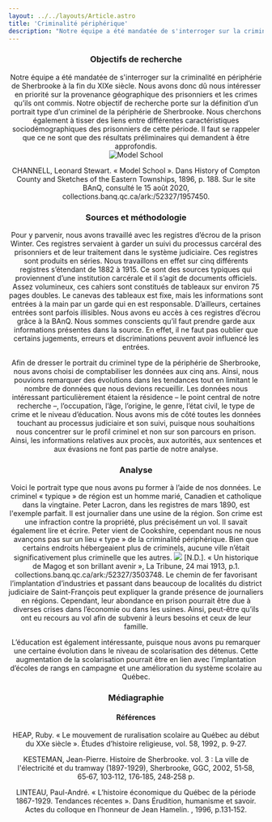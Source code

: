 ```yaml
---
layout: ../../layouts/Article.astro
title: 'Criminalité périphérique'
description: "Notre équipe a été mandatée de s'interroger sur la criminalité en périphérie de Sherbrooke à la fin du XIXe siècle."
---
```


<Header titre="Criminalité périphérique" image="/assets/img/2748843.jpg"/>

<Text>
<h3>Objectifs de recherche</h3>
Notre équipe a été mandatée de s'interroger sur la criminalité en périphérie de Sherbrooke à la fin du XIXe siècle. Nous avons donc dû nous intéresser en priorité sur la provenance géographique des prisonniers et les crimes qu’ils ont commis. Notre objectif de recherche porte sur la définition d’un portrait type d’un criminel de la périphérie de Sherbrooke. Nous cherchons également à tisser des liens entre différentes caractéristiques sociodémographiques des prisonniers de cette période. Il faut se rappeler que ce ne sont que des résultats préliminaires qui demandent à être approfondis.
</Text>
<div class="bg-black py-1">
    <img class="mx-auto" src="/assets/img/telechargement-2-portrait.png" alt="Model School" title="Model School"/>
    <p class="px-20 text-center text-gray-300 text-xs">CHANNELL, Leonard Stewart. « Model School ». Dans History of Compton County and Sketches of the Eastern Townships, 1896, p. 188. Sur le site BAnQ, consulté le 15 août 2020, collections.banq.qc.ca/ark:/52327/1957450.</p>
</div>
<Text>
<h3>Sources et méthodologie</h3>
Pour y parvenir, nous avons travaillé avec les registres d’écrou de la prison Winter. Ces registres servaient à garder un suivi du processus carcéral des prisonniers et de leur traitement dans le système judiciaire. Ces registres sont produits en séries. Nous travaillons en effet sur cinq différents registres s’étendant de 1882 à 1915. Ce sont des sources typiques qui proviennent d’une institution carcérale et il s’agit de documents officiels. Assez volumineux, ces cahiers sont constitués de tableaux sur environ 75 pages doubles. Le canevas des tableaux est fixe, mais les informations sont entrées à la main par un garde qui en est responsable. D’ailleurs, certaines entrées sont parfois illisibles. Nous avons eu accès à ces registres d’écrou grâce à la BAnQ. Nous sommes conscients qu’il faut prendre garde aux informations présentes dans la source. En effet, il ne faut pas oublier que certains jugements, erreurs et discriminations peuvent avoir influencé les entrées.

Afin de dresser le portrait du criminel type de la périphérie de Sherbrooke, nous avons choisi de comptabiliser les données aux cinq ans. Ainsi, nous pouvions remarquer des évolutions dans les tendances tout en limitant le nombre de données que nous devions recueillir. Les données nous intéressant particulièrement étaient la résidence – le point central de notre recherche –, l’occupation, l’âge, l’origine, le genre, l’état civil, le type de crime et le niveau d’éducation. Nous avons mis de côté toutes les données touchant au processus judiciaire et son suivi, puisque nous souhaitions nous concentrer sur le profil criminel et non sur son parcours en prison. Ainsi, les informations relatives aux procès, aux autorités, aux sentences et aux évasions ne font pas partie de notre analyse.
</Text>
<CriminalitePeri1/>
<Text>
<h3>Analyse</h3>
Voici le portrait type que nous avons pu former à l’aide de nos données. Le criminel « typique » de région est un homme marié, Canadien et catholique dans la vingtaine. Peter Lacron, dans les registres de mars 1890, est l'exemple parfait. Il est journalier dans une usine de la région. Son crime est une infraction contre la propriété, plus précisément un vol. Il savait également lire et écrire. Peter vient de Cookshire, cependant nous ne nous avançons pas sur un lieu « type » de la criminalité périphérique. Bien que certains endroits hébergeaient plus de criminels, aucune ville n’était significativement plus criminelle que les autres.
</Text>
<img src="/assets/img/2.png" class="w-96 mx-auto"/>
<span class="text-xs px-20 text-center block w-full">[N.D.]. « Un historique de Magog et son brillant avenir », La Tribune, 24 mai 1913, p.1. collections.banq.qc.ca/ark:/52327/3503748.</span>
<Text>
Le chemin de fer favorisant l’implantation d’industries et passant dans beaucoup de localités du district judiciaire de Saint-François peut expliquer la grande présence de journaliers en régions. Cependant, leur abondance en prison pourrait être due à diverses crises dans l’économie ou dans les usines. Ainsi, peut-être qu’ils ont eu recours au vol afin de subvenir à leurs besoins et ceux de leur famille.

L’éducation est également intéressante, puisque nous avons pu remarquer une certaine évolution dans le niveau de scolarisation des détenus. Cette augmentation de la scolarisation pourrait être en lien avec l’implantation d’écoles de rangs en campagne et une amélioration du système scolaire au Québec.
</Text>
<div class="flourish-embed" data-src="story/518946">
  <script src="https://public.flourish.studio/resources/embed.js"></script>
</div>
<Chapitres 
  description=""
  chapitres={
    [
      {label: "Criminalité périphérique - Présentation", url: "/2020/criminalite-peripherique-1", current: true},
      {label: "Frontière américaine", url: "/2020/criminalite-peripherique-2"},
      {label: "Région de Mégantic", url: "/2020/criminalite-peripherique-3"},
      {label: "Thetford Mines", url: "/2020/criminalite-peripherique-4"},
      {label: "Lennoxville", url: "/2020/criminalite-peripherique-5"},
    ]
  }
/>

<div class="p-10 lg:p-24 py-5 lg:py-12 text-sm bg-gray-400">
  <h3>Médiagraphie</h3>
<h4>Références</h4>
HEAP, Ruby. « Le mouvement de ruralisation scolaire au Québec au début du XXe siècle ». Études d’histoire religieuse, vol. 58, 1992, p. 9‑27.

KESTEMAN, Jean-Pierre. Histoire de Sherbrooke. vol. 3 : La ville de l'électricité et du tramway (1897-1929), Sherbrooke, GGC, 2002, 51‑58, 65‑67, 103‑112, 176‑185, 248‑258 p.

LINTEAU, Paul-André. « L’histoire économique du Québec de la période 1867-1929. Tendances récentes ». Dans Érudition, humanisme et savoir. Actes du colloque en l’honneur de Jean Hamelin. , 1996, p.131‑152.
</div>